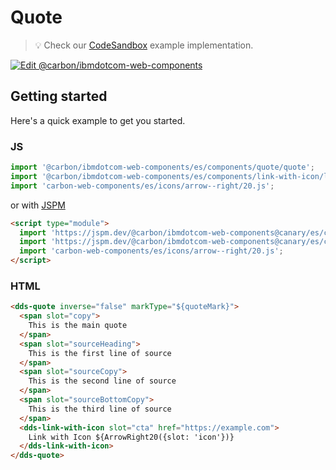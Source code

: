 
# Quote

> 💡 Check our
> [CodeSandbox](https://githubbox.com/carbon-design-system/ibm-dotcom-library/tree/master/packages/web-components/examples/codesandbox/components/quote)
> example implementation.

[![Edit @carbon/ibmdotcom-web-components](https://codesandbox.io/static/img/play-codesandbox.svg)](https://githubbox.com/carbon-design-system/ibm-dotcom-library/tree/master/packages/web-components/examples/codesandbox/components/quote)

## Getting started

Here's a quick example to get you started.

### JS

```javascript
import '@carbon/ibmdotcom-web-components/es/components/quote/quote';
import '@carbon/ibmdotcom-web-components/es/components/link-with-icon/link-with-icon';
import 'carbon-web-components/es/icons/arrow--right/20.js';
```

or with [JSPM](https://jspm.org)

```html
<script type="module">
  import 'https://jspm.dev/@carbon/ibmdotcom-web-components@canary/es/components/quote/quote.js';
  import 'https://jspm.dev/@carbon/ibmdotcom-web-components@canary/es/components/link-with-icon/link-with-icon.js';
  import 'carbon-web-components/es/icons/arrow--right/20.js';
</script>
```

### HTML

```html
<dds-quote inverse="false" markType="${quoteMark}">
  <span slot="copy">
    This is the main quote
  </span>
  <span slot="sourceHeading">
    This is the first line of source
  </span>
  <span slot="sourceCopy">
    This is the second line of source
  </span>
  <span slot="sourceBottomCopy">
    This is the third line of source
  </span>
  <dds-link-with-icon slot="cta" href="https://example.com">
    Link with Icon ${ArrowRight20({slot: 'icon'})}
  </dds-link-with-icon>
</dds-quote>
```

<Description markdown={contributing} />
